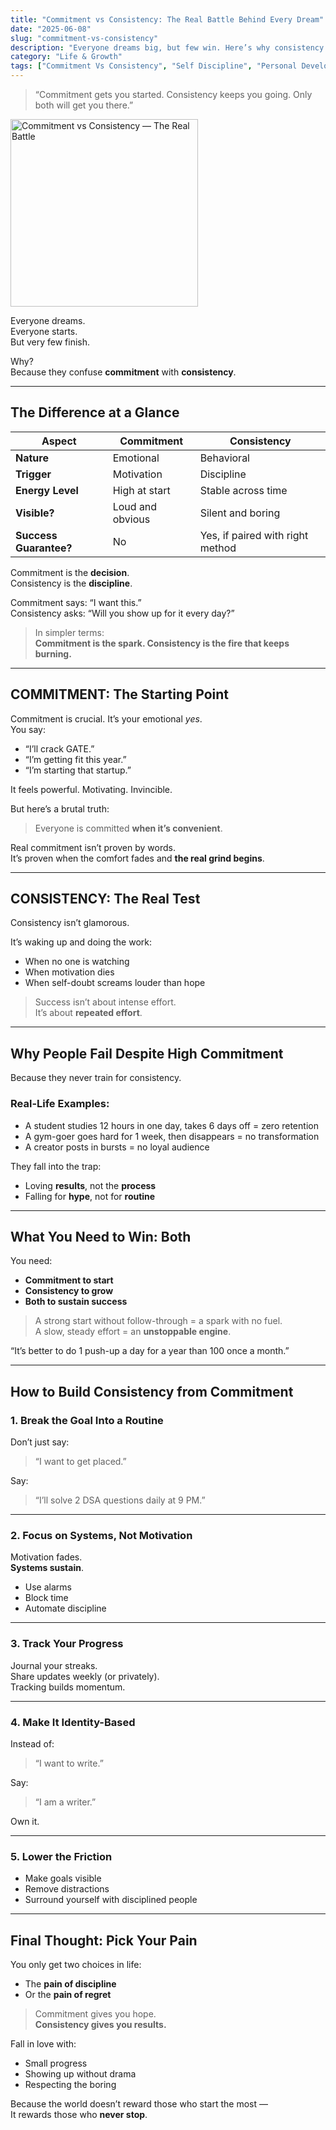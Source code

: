 ```yaml
---
title: "Commitment vs Consistency: The Real Battle Behind Every Dream"
date: "2025-06-08"
slug: "commitment-vs-consistency"
description: "Everyone dreams big, but few win. Here’s why consistency — not just commitment — is the true driver of success."
category: "Life & Growth"
tags: ["Commitment Vs Consistency", "Self Discipline", "Personal Development", "Student Motivation"]
---
```


<div style={{ display: 'flex', flexDirection: 'row', gap: '20px', alignItems: 'center', marginBottom: '30px' }}>
  <div style={{ flex: '1' }}>
    <blockquote style={{ fontSize: '1.2em', fontStyle: 'italic', borderLeft: '4px solid #6366f1', paddingLeft: '15px', margin: '0' }}>
      “Commitment gets you started. Consistency keeps you going. Only both will get you there.”
    </blockquote>
  </div>
  <div style={{ flex: '1' }}>
    <img 
      src="https://sdmntprwestus2.oaiusercontent.com/files/00000000-5acc-61f8-92b1-24ff18dd9e76/raw?se=2025-06-30T15%3A17%3A39Z&sp=r&sv=2024-08-04&sr=b&scid=20339ff4-65e4-57ed-bd83-cb3c22e4e056&skoid=e9d2f8b1-028a-4cff-8eb1-d0e66fbefcca&sktid=a48cca56-e6da-484e-a814-9c849652bcb3&skt=2025-06-29T18%3A52%3A04Z&ske=2025-06-30T18%3A52%3A04Z&sks=b&skv=2024-08-04&sig=JvrkpNHpKBGJ%2BebigPXEIAwk9WPux7oW%2BCT1SpNDqZU%3D"
      alt="Commitment vs Consistency — The Real Battle"
      width="300"
      height="300"
      style={{ borderRadius: '8px', boxShadow: '0 4px 6px rgba(0,0,0,0.1)' }}
    />
  </div>
</div>

Everyone dreams.  
Everyone starts.  
But very few finish.

Why?  
Because they confuse **commitment** with **consistency**.

---

## The Difference at a Glance

| Aspect | Commitment | Consistency |
|--------|------------|-------------|
| **Nature** | Emotional | Behavioral |
| **Trigger** | Motivation | Discipline |
| **Energy Level** | High at start | Stable across time |
| **Visible?** | Loud and obvious | Silent and boring |
| **Success Guarantee?** | No | Yes, if paired with right method |

Commitment is the **decision**.  
Consistency is the **discipline**.

Commitment says: “I want this.”  
Consistency asks: “Will you show up for it every day?”

> In simpler terms:  
> **Commitment is the spark. Consistency is the fire that keeps burning.**

---

## COMMITMENT: The Starting Point

Commitment is crucial. It’s your emotional *yes*.  
You say:
- “I’ll crack GATE.”
- “I’m getting fit this year.”
- “I’m starting that startup.”

It feels powerful. Motivating. Invincible.

But here’s a brutal truth:

> Everyone is committed **when it’s convenient**.

Real commitment isn’t proven by words.  
It’s proven when the comfort fades and **the real grind begins**.

---

## CONSISTENCY: The Real Test

Consistency isn’t glamorous.

It’s waking up and doing the work:
- When no one is watching  
- When motivation dies  
- When self-doubt screams louder than hope

> Success isn’t about intense effort.  
> It’s about **repeated effort**.

---

## Why People Fail Despite High Commitment

Because they never train for consistency.

### Real-Life Examples:
- A student studies 12 hours in one day, takes 6 days off = zero retention  
- A gym-goer goes hard for 1 week, then disappears = no transformation  
- A creator posts in bursts = no loyal audience  

They fall into the trap:
- Loving **results**, not the **process**
- Falling for **hype**, not for **routine**

---

## What You Need to Win: **Both**

You need:
- **Commitment to start**
- **Consistency to grow**
- **Both to sustain success**

> A strong start without follow-through = a spark with no fuel.  
> A slow, steady effort = an **unstoppable engine**.

“It’s better to do 1 push-up a day for a year than 100 once a month.”

---

## How to Build Consistency from Commitment

### 1. Break the Goal Into a Routine
Don’t just say:
> “I want to get placed.”

Say:
> “I’ll solve 2 DSA questions daily at 9 PM.”

---

### 2. Focus on Systems, Not Motivation
Motivation fades.  
**Systems sustain**.  
- Use alarms  
- Block time  
- Automate discipline

---

### 3. Track Your Progress  
Journal your streaks.  
Share updates weekly (or privately).  
Tracking builds momentum.

---

### 4. Make It Identity-Based  
Instead of:
> “I want to write.”

Say:
> “I am a writer.”

Own it.

---

### 5. Lower the Friction  
- Make goals visible  
- Remove distractions  
- Surround yourself with disciplined people

---

## Final Thought: **Pick Your Pain**

You only get two choices in life:
- The **pain of discipline**
- Or the **pain of regret**

> Commitment gives you hope.  
> **Consistency gives you results.**

Fall in love with:
- Small progress  
- Showing up without drama  
- Respecting the boring

Because the world doesn’t reward those who start the most —  
It rewards those who **never stop**.
